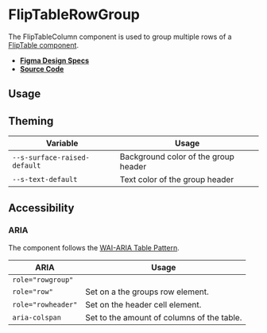 
<Meta title="Components/FlipTableRowGroup" />

# FlipTableRowGroup

The FlipTableColumn component is used to group multiple rows of a
[FlipTable component](?path=/docs/components-fliptable--flip-table).

- **[Figma Design Specs](https://www.figma.com/file/iRHiAFsHxnzux8gQ9EjlZe/Swirl-Components?node-id=2368%3A11396&t=vTzLv3k9sHgUbtQ2-0)**
- **[Source Code](https://github.com/flip-corp/swirl/tree/main/packages/swirl-components/src/components/flip-table-row-group)**

## Usage

<Canvas withSource="open">
  <Story id="components-fliptablerowgroup--flip-table-row-group" />
</Canvas>

<ArgsTable story="." />

## Theming

| Variable                     | Usage                                |
| ---------------------------- | ------------------------------------ |
| `--s-surface-raised-default` | Background color of the group header |
| `--s-text-default`           | Text color of the group header       |

## Accessibility

### ARIA

The component follows the
[WAI-ARIA Table Pattern](https://www.w3.org/WAI/ARIA/apg/patterns/table/).

| ARIA               | Usage                                      |
| ------------------ | ------------------------------------------ |
| `role="rowgroup"`  |                                            |
| `role="row"`       | Set on a the groups row element.           |
| `role="rowheader"` | Set on the header cell element.            |
| `aria-colspan`     | Set to the amount of columns of the table. |

